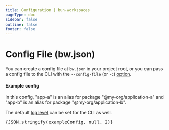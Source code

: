 ```yaml
---
title: Configuration | bun-workspaces
pageType: doc
sidebar: false
outline: false
footer: false
---
```



# Config File (bw.json)

You can create a config file at `bw.json` in your project root,
or you can pass a config file to the CLI with the `--config-file` (or `-c`) [option](/cli/index.html#global-option-configFile).

#### Example config

In this config, "app-a" is an alias for package "@my-org/application-a"
and "app-b" is an alias for package "@my-org/application-b".

The default
[log level](/cli/index.html#global-option-logLevel) can be set for the CLI as well.

<div className="code-block">
  <pre>{JSON.stringify(exampleConfig, null, 2)}</pre>
</div>
